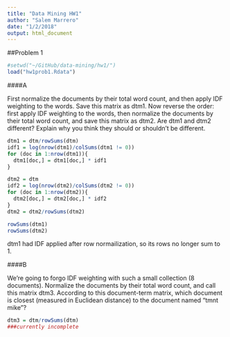 ```yaml
---
title: "Data Mining HW1"
author: "Salem Marrero"
date: "1/2/2018"
output: html_document
---
```


##Problem 1

```r
#setwd("~/GitHub/data-mining/hw1/")
load("hw1prob1.Rdata")
```

####A

First normalize the documents by their total word count, and then apply IDF weighting
to the words. Save this matrix as dtm1. Now reverse the order: first apply IDF weighting
to the words, then normalize the documents by their total word count, and save this matrix
as dtm2. Are dtm1 and dtm2 different? Explain why you think they should or shouldn’t be
different.


```r
dtm1 = dtm/rowSums(dtm)
idf1 = log(nrow(dtm1)/colSums(dtm1 != 0))
for (doc in 1:nrow(dtm1)){
  dtm1[doc,] = dtm1[doc,] * idf1
}

dtm2 = dtm
idf2 = log(nrow(dtm2)/colSums(dtm2 != 0))
for (doc in 1:nrow(dtm2)){
  dtm2[doc,] = dtm2[doc,] * idf2
}
dtm2 = dtm2/rowSums(dtm2)
```


```r
rowSums(dtm1)
rowSums(dtm2)
```

dtm1 had IDF applied after row normailization, so its rows no longer sum to 1.

####B

We’re going to forgo IDF weighting with such a small collection (8 documents). Normalize
the documents by their total word count, and call this matrix dtm3. According to
this document-term matrix, which document is closest (measured in Euclidean distance) to
the document named “tmnt mike”?

```r
dtm3 = dtm/rowSums(dtm)
###currently incomplete 
```


